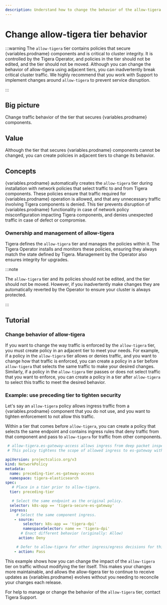 ```yaml
---
description: Understand how to change the behavior of the allow-tigera tier.
---
```



# Change allow-tigera tier behavior

:::warning
The `allow-tigera` tier contains policies that secure {variables.prodname} components and is critical to cluster integrity. It is controlled by the Tigera Operator, and policies in the tier should not be edited, and the tier should not be moved. Although you can change the behavior of allow-tigera using adjacent tiers, you can inadvertently break critical cluster traffic. We highly recommend that you work with Support to implement changes around `allow-tigera` to prevent service disruption.

:::

## Big picture

Change traffic behavior of the tier that secures {variables.prodname} components.

## Value

Although the tier that secures {variables.prodname} components cannot be changed, you can create policies in adjacent tiers to change its behavior.

## Concepts

{variables.prodname} automatically creates the `allow-tigera` tier during installation with network policies that select traffic to and from Tigera components. These policies ensure that traffic required for {variables.prodname} operation is allowed, and that any unnecessary traffic involving Tigera components is denied. This tier prevents disruption of {variables.prodname} functionality in case of network policy misconfiguration impacting Tigera components, and denies unexpected traffic in case of defect or compromise.

### Ownership and management of allow-tigera

Tigera defines the `allow-tigera` tier and manages the policies within it. The Tigera Operator installs and monitors these policies, ensuring they always match the state defined by Tigera. Management by the Operator also ensures integrity for upgrades.

:::note

The `allow-tigera` tier and its policies should not be edited, and the tier should not be moved. However, if you inadvertently make changes they are automatically reverted by the Operator to ensure your cluster is always protected.

:::

## Tutorial

### Change behavior of allow-tigera

If you want to change the way traffic is enforced by the `allow-tigera` tier, you must create policy in an adjacent tier to meet your needs. For example, if a policy in the `allow-tigera` tier allows or denies traffic, and you want to change how that traffic is enforced, you can create a policy in a tier before `allow-tigera` that selects the same traffic to make your desired changes. Similarly, if a policy in the `allow-tigera` tier passes or does not select traffic that you want to enforce, you can create a policy in a tier after `allow-tigera` to select this traffic to meet the desired behavior.

### Example: use preceding tier to tighten security

Let's say an `allow-tigera` policy allows ingress traffic from a {variables.prodname} component that you do not use, and you want to tighten enforcement to not allow this traffic.

Within a tier that comes before `allow-tigera`, you can create a policy that selects the same endpoint and contains ingress rules that deny traffic from that component and pass to `allow-tigera` for traffic from other components.

```yaml
 # allow-tigera.es-gateway-access allows ingress from deep packet inspection, a feature not utilized for the purpose of this example.
 # This policy tightens the scope of allowed ingress to es-gateway without modifying the allow-tigera policy directly.

apiVersion: projectcalico.org/v3
kind: NetworkPolicy
metadata:
  name: preceding-tier.es-gateway-access
  namespace: tigera-elasticsearch
spec:
   # Place in a tier prior to allow-tigera.
  tier: preceding-tier

   # Select the same endpoint as the original policy.
  selector: k8s-app == 'tigera-secure-es-gateway'
  ingress:
     # Select the same component ingress.
    - source:
        selector: k8s-app == 'tigera-dpi'
        namespaceSelector: name == 'tigera-dpi'
       # Enact different behavior (originally: Allow)
      action: Deny

     # Defer to allow-tigera for other ingress/egress decisions for this endpoint.
    - action: Pass
```

This example shows how you can change the impact of the `allow-tigera` tier on traffic without modifying the tier itself. This makes your changes more maintainable, and allows the allow-tigera tier to continue to receive updates as {variables.prodname} evolves without you needing to reconcile your changes each release.

For help to manage or change the behavior of the `allow-tigera` tier, contact Tigera Support.
